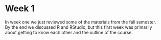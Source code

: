 # Week 1 {#intro}

In week one we just reviewed some of the materials from the fall semester. By the end we discussed R and RStudio, but this first week was primarily about getting to know each other and the outline of the course.